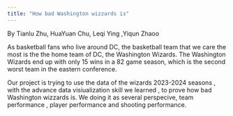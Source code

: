 ```yaml
---
title: "How bad Washington wizzards is"
---
```

By Tianlu Zhu, HuaYuan Chu, Leqi Ying ,Yiqun Zhaoo

As basketball fans who live around DC, the basketball team that we care the most is the the home team of DC, the Washington Wizards. The Washington Wizards end up with only 15 wins in a 82 game season, which is the second worst team in the eastern conference. 

Our project is trying to use the data of the wizards 2023-2024 seasons , with the advance data visiualization skill we learned , to prove how bad Washington wizzards is. We doing it as several perspecive, team performance , player performance and shooting performance.

